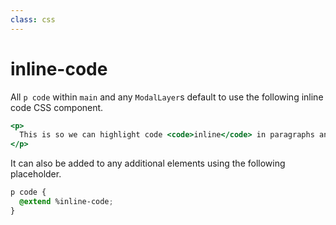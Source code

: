 ```yaml
---
class: css
---
```

# inline-code

All `p code` within `main` and any `ModalLayer`s default to use the following
inline code CSS component.

```hbs preview-template
<p>
  This is so we can highlight code <code>inline</code> in paragraphs and such-like.
</p>
```

It can also be added to any additional elements using the following
placeholder.

```css
p code {
  @extend %inline-code;
}
```
